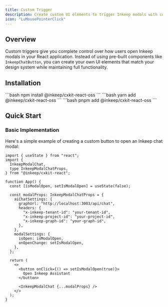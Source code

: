 ```yaml
---
title: Custom Trigger
description: Create custom UI elements to trigger Inkeep modals with complete control over appearance and behavior.
icon: "LuMousePointerClick"
---
```


## Overview

Custom triggers give you complete control over how users open Inkeep modals in your React application. Instead of using pre-built components like `InkeepChatButton`, you can create your own UI elements that match your design system while maintaining full functionality.

## Installation

<Tabs>
  <Tab title="npm">```bash npm install @inkeep/cxkit-react-oss ```</Tab>
  <Tab title="yarn">```bash yarn add @inkeep/cxkit-react-oss ```</Tab>
  <Tab title="pnpm">```bash pnpm add @inkeep/cxkit-react-oss ```</Tab>
</Tabs>

## Quick Start

### Basic Implementation

Here's a simple example of creating a custom button to open an Inkeep chat modal:

```tsx
import { useState } from "react";
import {
  InkeepModalChat,
  type InkeepModalChatProps,
} from "@inkeep/cxkit-react";

function App() {
  const [isModalOpen, setIsModalOpen] = useState(false);

  const modalProps: InkeepModalChatProps = {
    aiChatSettings: {
      graphUrl: "http://localhost:3003/api/chat",
      headers: {
        "x-inkeep-tenant-id": "your-tenant-id",
        "x-inkeep-project-id": "your-project-id",
        "x-inkeep-graph-id": "your-graph-id",
      },
    },
    modalSettings: {
      isOpen: isModalOpen,
      onOpenChange: setIsModalOpen,
    },
  };

  return (
    <>
      <button onClick={() => setIsModalOpen(true)}>
        Open Inkeep Assistant
      </button>

      <InkeepModalChat {...modalProps} />
    </>
  );
}
```
